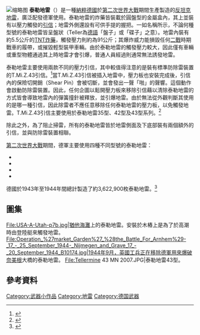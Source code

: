 [[File:Bundesarchiv_Bild_101I-315-1143-29,_Italien,_Minen_Z42_an_Baumstamm.jpg|缩略图]]
'''泰勒地雷'''（{{lang-de|Tellermine}}）是一種[[納粹德國|納粹德國]]於[[第二次世界大戰|第二次世界大戰]]期間生產製造的[[反坦克地雷|反坦克地雷]]，廣泛配發德軍使用。泰勒地雷的炸藥皆裝載於圓盤型的金屬盒內，其上並裝有以壓力觸發的[[引信|引信]]；地雷外側還設有可供手提的握把。一如名稱所示，不論何種型號的泰勒地雷皆呈盤狀（Teller為[[德語|德語]]「盤子」或「碟子」之意）。地雷內裝有約5.5公斤的[[三硝基甲苯|TNT炸藥]]，觸發壓力則約為91公斤；其爆炸威力能損毀任何[[二戰|二戰]]時期戰車的履帶，或摧毀輕型裝甲車輛。由於泰勒地雷的觸發壓力較大，因此僅有車輛或重型物體通過其上時地雷才會引爆，普通人員經過則通常無法誘發地雷。

泰勒地雷主要使用兩款不同的壓力引信，其中較值得注意的是裝有標準防除雷裝置的T.Mi.Z.43引信。<ref>{{cite web |url=http://www.lexpev.nl/fuzesandigniters/germany/tmiz43.html |title=存档副本 |accessdate=2015-02-23 |deadurl=yes |archiveurl=https://web.archive.org/web/20160304074707/http://www.lexpev.nl/fuzesandigniters/germany/tmiz43.html |archivedate=2016-03-04 }}</ref>當T.Mi.Z.43引信被插入地雷中，壓力板也安裝完成後，引信內的保險切開銷（Shear Pin）會被切斷，並會發出一聲「啪」的聲響。這個動作會啟動防除雷裝置。因此，任何企圖以鬆開壓力板來移除引信藉以清除泰勒地雷的方式皆會導致地雷內的彈簧撞針被釋放，並引爆地雷。由於無法從外觀判斷其使用的是哪一種引信，因此除雷者不應任意移除任何泰勒地雷的壓力板，以免觸發地雷。T.Mi.Z.43引信主要使用於泰勒地雷35型、42型及43型系列。<ref>{{cite web |url=http://www.lexpev.nl/downloads/dontgetkilledbyminesandboobytraps.pdf |title=存档副本 |accessdate=2008-06-02 |deadurl=yes |archiveurl=https://web.archive.org/web/20080627015631/http://www.lexpev.nl/downloads/dontgetkilledbyminesandboobytraps.pdf |archivedate=2008-06-27 }}</ref>

除此之外，為了阻止掃雷，所有的泰勒地雷皆於地雷側面及下底部裝有兩個額外的引信，並與防除雷裝置相聯。

[[第二次世界大戰|第二次世界大戰]]期間，德軍主要使用四種不同型號的泰勒地雷：
* {{link-en|泰勒地雷43型|Tellermine 43}}
* {{link-en|泰勒地雷42型|Tellermine 42}}
* {{link-en|泰勒地雷35型|Tellermine 35}}
* {{link-en|泰勒地雷29型|Tellermine 29}}
德國於1943年至1944年間總計製造了約3,622,900枚泰勒地雷。<ref>{{Cite web|url=http://www.sproe.com/m/mine-tellermine.html|title=Saving Private Ryan Online Encyclopedia: Teller Mine 43|date=2009-04-13}}</ref>

== 圖集 ==
<gallery>
File:USA-A-Utah-p7b.jpg|[[猶他海灘|猶他海灘]]上的泰勒地雷。安裝於木樁上是為了於高潮時由登陸艇來觸發地雷。
File:Operation_%27market_Garden%27_%28the_Battle_For_Arnhem%29-_17_-_25_September_1944-_Nijmegen_and_Grave_17_-_20_September_1944_B10174.jpg|1944年9月，英國工兵正在移除德軍用來爆破[[奈美根|奈美根]]大橋的泰勒地雷。
File:Tellermine 43 MN 2007.JPG|泰勒地雷43型。
</gallery>

== 參考資料 ==
{{Reflist}}
[[Category:武器小作品|Category:武器小作品]]
[[Category:地雷|Category:地雷]]
[[Category:德国武器|Category:德国武器]]
